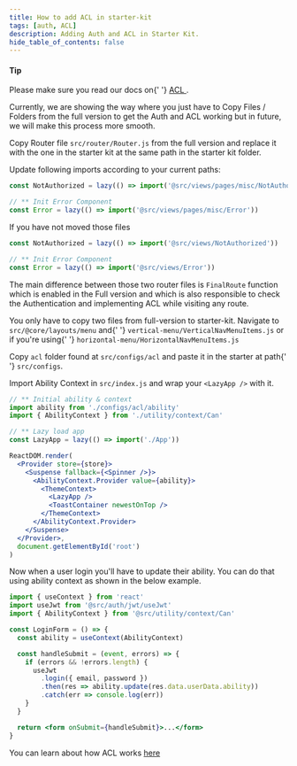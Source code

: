 ```yaml
---
title: How to add ACL in starter-kit
tags: [auth, ACL]
description: Adding Auth and ACL in Starter Kit.
hide_table_of_contents: false
---
```



<Alert className='mt-4' color='success'>
  <h4 className='alert-heading'>Tip</h4>
  <div className='alert-body'>
    Please make sure you read our docs on{' '}
    <a className='alert-link' href='/docs/development/acl'>
      ACL
    </a>
    .
  </div>
</Alert>

<p>
  Currently, we are showing the way where you just have to Copy Files / Folders from the full version to get the Auth
  and ACL working but in future, we will make this process more smooth.
</p>

<p>
  Copy Router file <code>src/router/Router.js</code> from the full version and replace it with the one in the starter
  kit at the same path in the starter kit folder.
</p>

<p>Update following imports according to your current paths:</p>

```js
const NotAuthorized = lazy(() => import('@src/views/pages/misc/NotAuthorized'))

// ** Init Error Component
const Error = lazy(() => import('@src/views/pages/misc/Error'))
```

<p className='my-3'>If you have not moved those files</p>

```js
const NotAuthorized = lazy(() => import('@src/views/NotAuthorized'))

// ** Init Error Component
const Error = lazy(() => import('@src/views/Error'))
```

<p className='mt-3'>
  The main difference between those two router files is <code>FinalRoute</code> function which is enabled in the Full
  version and which is also responsible to check the Authentication and implementing ACL while visiting any route.
</p>

<p>
  You only have to copy two files from full-version to starter-kit. Navigate to <code>src/@core/layouts/menu</code> and{' '}
  <code>vertical-menu/VerticalNavMenuItems.js</code> or if you're using{' '}
  <code>horizontal-menu/HorizontalNavMenuItems.js</code>
</p>

<p>
  Copy <code>acl</code> folder found at <code>src/configs/acl</code> and paste it in the starter at path{' '}
  <code>src/configs</code>.
</p>

<p>
  Import Ability Context in <code>src/index.js</code> and wrap your <code>&lt;LazyApp /&gt;</code> with it.
</p>

```jsx
// ** Initial ability & context
import ability from './configs/acl/ability'
import { AbilityContext } from './utility/context/Can'

// ** Lazy load app
const LazyApp = lazy(() => import('./App'))

ReactDOM.render(
  <Provider store={store}>
    <Suspense fallback={<Spinner />}>
      <AbilityContext.Provider value={ability}>
        <ThemeContext>
          <LazyApp />
          <ToastContainer newestOnTop />
        </ThemeContext>
      </AbilityContext.Provider>
    </Suspense>
  </Provider>,
  document.getElementById('root')
)
```

<p className='my-3'>
  Now when a user login you'll have to update their ability. You can do that using ability context as shown in the below
  example.
</p>

```jsx
import { useContext } from 'react'
import useJwt from '@src/auth/jwt/useJwt'
import { AbilityContext } from '@src/utility/context/Can'

const LoginForm = () => {
  const ability = useContext(AbilityContext)

  const handleSubmit = (event, errors) => {
    if (errors && !errors.length) {
      useJwt
        .login({ email, password })
        .then(res => ability.update(res.data.userData.ability))
        .catch(err => console.log(err))
    }
  }

  return <form onSubmit={handleSubmit}>...</form>
}
```

<p className='mt-3 mb-0'>
  You can learn about how ACL works <a href='/docs/development/acl'>here</a>
</p>
